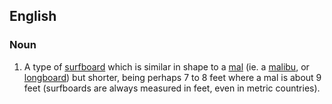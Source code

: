 ==English==
===Noun===
{{en-noun}}
# {{surfing}} A type of [[surfboard]] which is similar in shape to a [[mal]] (ie. a [[malibu]], or [[longboard]]) but shorter, being perhaps 7 to 8 feet where a mal is about 9 feet (surfboards are always measured in feet, even in metric countries).